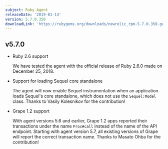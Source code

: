 ```yaml
---
subject: Ruby Agent
releaseDate: '2019-01-14'
version: 5.7.0.350
downloadLink: 'https://rubygems.org/downloads/newrelic_rpm-5.7.0.350.gem'
---
```


## v5.7.0

* Ruby 2.6 support

  We have tested the agent with the official release of Ruby 2.6.0 made on December 25, 2018.
* Support for loading Sequel core standalone

  The agent will now enable Sequel instrumentation when an application loads Sequel's core standalone, which does not use the `Sequel:Model` class. Thanks to Vasily Kolesnikov for the contribution!
* Grape 1.2 support

  With agent versions 5.6 and earlier, Grape 1.2 apps reported their transactions under the name `Proc#call` instead of the name of the API endpoint. Starting with agent version 5.7, all existing versions of Grape will report the correct transaction name. Thanks to Masato Ohba for the contribution!
